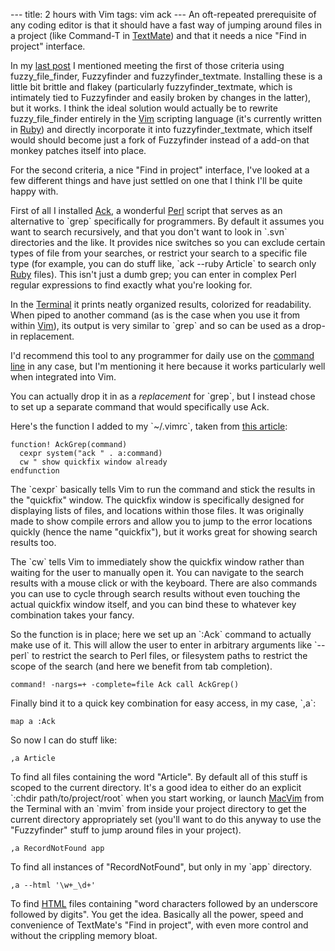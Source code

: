 ---
title: 2 hours with Vim
tags: vim ack
---
An oft-repeated prerequisite of any coding editor is that it should have a fast way of jumping around files in a project (like Command-T in [[TextMate]]) and that it needs a nice "Find in project" interface.

In my [http://rails.wincent.com/blog/1-hour-with-vim last post] I mentioned meeting the first of those criteria using fuzzy_file_finder, Fuzzyfinder and fuzzyfinder_textmate. Installing these is a little bit brittle and flakey (particularly fuzzyfinder_textmate, which is intimately tied to Fuzzyfinder and easily broken by changes in the latter), but it works. I think the ideal solution would actually be to rewrite fuzzy_file_finder entirely in the [[Vim]] scripting language (it's currently written in [[Ruby]]) and directly incorporate it into fuzzyfinder_textmate, which itself would should become just a fork of Fuzzyfinder instead of a add-on that monkey patches itself into place.

For the second criteria, a nice "Find in project" interface, I've looked at a few different things and have just settled on one that I think I'll be quite happy with.

First of all I installed [[Ack]], a wonderful [[Perl]] script that serves as an alternative to `grep` specifically for programmers. By default it assumes you want to search recursively, and that you don't want to look in `.svn` directories and the like. It provides nice switches so you can exclude certain types of file from your searches, or restrict your search to a specific file type (for example, you can do stuff like, `ack --ruby Article` to search only [[Ruby]] files). This isn't just a dumb grep; you can enter in complex Perl regular expressions to find exactly what you're looking for.

In the [[Terminal]] it prints neatly organized results, colorized for readability. When piped to another command (as is the case when you use it from within [[Vim]]), its output is very similar to `grep` and so can be used as a drop-in replacement.

I'd recommend this tool to any programmer for daily use on the [[command line]] in any case, but I'm mentioning it here because it works particularly well when integrated into Vim.

You can actually drop it in as a ''replacement'' for `grep`, but I instead chose to set up a separate command that would specifically use Ack.

Here's the function I added to my `~/.vimrc`, taken from [http://www.perladvent.org/2006/5/ this article]:

<pre>function! AckGrep(command)
  cexpr system("ack " . a:command)
  cw " show quickfix window already
endfunction</pre>

The `cexpr` basically tells Vim to run the command and stick the results in the "quickfix" window. The quickfix window is specifically designed for displaying lists of files, and locations within those files. It was originally made to show compile errors and allow you to jump to the error locations quickly (hence the name "quickfix"), but it works great for showing search results too.

The `cw` tells Vim to immediately show the quickfix window rather than waiting for the user to manually open it. You can navigate to the search results with a mouse click or with the keyboard. There are also commands you can use to cycle through search results without even touching the actual quickfix window itself, and you can bind these to whatever key combination takes your fancy.

So the function is in place; here we set up an `:Ack` command to actually make use of it. This will allow the user to enter in arbitrary arguments like `--perl` to restrict the search to Perl files, or filesystem paths to restrict the scope of the search (and here we benefit from tab completion).

 command! -nargs=+ -complete=file Ack call AckGrep(<q-args>)

Finally bind it to a quick key combination for easy access, in my case, `,a`:

 map <leader>a :Ack<space>

So now I can do stuff like:

 ,a Article

To find all files containing the word "Article". By default all of this stuff is scoped to the current directory. It's a good idea to either do an explicit `:chdir path/to/project/root` when you start working, or launch [[MacVim]] from the Terminal with an `mvim` from inside your project directory to get the current directory appropriately set (you'll want to do this anyway to use the "Fuzzyfinder" stuff to jump around files in your project).

 ,a RecordNotFound app

To find all instances of "RecordNotFound", but only in my `app` directory.

 ,a --html '\w+_\d+'

To find [[HTML]] files containing "word characters followed by an underscore followed by digits". You get the idea. Basically all the power, speed and convenience of TextMate's "Find in project", with even more control and without the crippling memory bloat.
